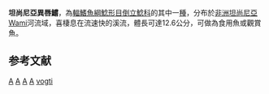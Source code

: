 {{Speciesbox 
| taxon = Atopochilus vogti
| authority = [[Pellegrin|Pellegrin]], 1922
| status = DD
| status_system = IUCN3.1
}}
'''坦尚尼亞異唇鱨'''，為[[輻鰭魚綱|輻鰭魚綱]][[鯰形目|鯰形目]][[倒立鯰科|倒立鯰科]]的其中一[[種|種]]，分布於[[非洲|非洲]][[坦尚尼亞|坦尚尼亞]]Wami河流域，喜棲息在流速快的溪流，體長可達12.6公分，可做為食用魚或觀賞魚。

==参考文献==
{{Reflist}}
{{Taxonbar}}

[[Category:1922年描述的魚類|A]]
[[Category:IUCN红色名录数据缺乏物种|A]]
[[Category:觀賞魚|A]]
[[Category:食用鱼|A]]
[[Category:異唇鱨屬|vogti]]